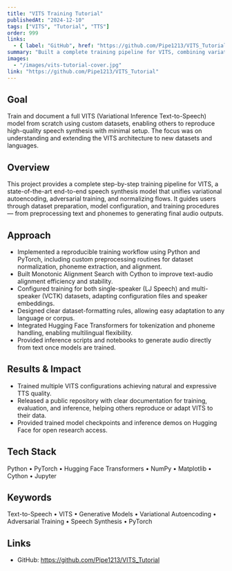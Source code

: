 ```yaml
---
title: "VITS Training Tutorial"
publishedAt: "2024-12-10"
tags: ["VITS", "Tutorial", "TTS"]
order: 999
links:
  - { label: "GitHub", href: "https://github.com/Pipe1213/VITS_Tutorial" }
summary: "Built a complete training pipeline for VITS, combining variational autoencoding, adversarial learning, and normalizing flows for high-quality speech synthesis. Published models and training guide on Hugging Face for open research. Tech: Python, PyTorch, Hugging Face, Cython, Jupyter"
images:
  - "/images/vits-tutorial-cover.jpg"
link: "https://github.com/Pipe1213/VITS_Tutorial"
---
```


## Goal
Train and document a full VITS (Variational Inference Text-to-Speech) model from scratch using custom datasets, enabling others to reproduce high-quality speech synthesis with minimal setup. The focus was on understanding and extending the VITS architecture to new datasets and languages.

## Overview
This project provides a complete step-by-step training pipeline for VITS, a state-of-the-art end-to-end speech synthesis model that unifies variational autoencoding, adversarial training, and normalizing flows. It guides users through dataset preparation, model configuration, and training procedures — from preprocessing text and phonemes to generating final audio outputs.

## Approach

- Implemented a reproducible training workflow using Python and PyTorch, including custom preprocessing routines for dataset normalization, phoneme extraction, and alignment.
- Built Monotonic Alignment Search with Cython to improve text-audio alignment efficiency and stability.
- Configured training for both single-speaker (LJ Speech) and multi-speaker (VCTK) datasets, adapting configuration files and speaker embeddings.
- Designed clear dataset-formatting rules, allowing easy adaptation to any language or corpus.
- Integrated Hugging Face Transformers for tokenization and phoneme handling, enabling multilingual flexibility.
- Provided inference scripts and notebooks to generate audio directly from text once models are trained.

## Results & Impact

- Trained multiple VITS configurations achieving natural and expressive TTS quality.
- Released a public repository with clear documentation for training, evaluation, and inference, helping others reproduce or adapt VITS to their data.
- Provided trained model checkpoints and inference demos on Hugging Face for open research access.

## Tech Stack
Python • PyTorch • Hugging Face Transformers • NumPy • Matplotlib • Cython • Jupyter

## Keywords
Text-to-Speech • VITS • Generative Models • Variational Autoencoding • Adversarial Training • Speech Synthesis • PyTorch

## Links
- GitHub: https://github.com/Pipe1213/VITS_Tutorial
